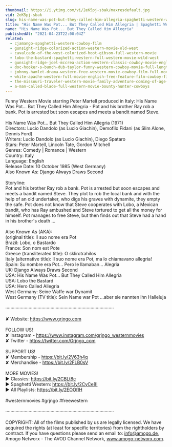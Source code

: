 ```yaml
---
thumbnail: https://i.ytimg.com/vi/2eK5pj-sbak/maxresdefault.jpg
vid: 2eK5pj-sbak
slug: his-name-was-pot-but-they-called-him-allegria-spaghetti-western-wild-west-film-full-movie
title: "His Name Was Pot... But They Called Him Allegria | Spaghetti Western | Wild West Film | Full Movie"
name: "His Name Was Pot... But They Called Him Allegria"
publishedAt: "2021-04-23T22:00:04Z"
related:
  - cjamango-spaghetti-western-cowboy-film
  - gunsight-ridge-colorized-action-western-movie-old-west
  - cavalcade-of-the-west-colorized-hoot-gibson-full-western-movie
  - lobo-the-bastard-spaghetti-western-full-western-movie-wild-west
  - gunsight-ridge-joel-mccrea-action-western-classic-cowboy-movie-english
  - doc-hooker-s-bunch-dub-taylor-funny-western-cowboy-movie-full-length-english
  - johnny-hamlet-drama-western-free-western-movie-cowboy-film-full-movies
  - white-apache-western-full-movie-english-free-feature-film-cowboy-film
  - the-missouri-traveler-western-movie-family-adventure-coming-of-age-english-free-movie-full
  - a-man-called-blade-full-western-movie-bounty-hunter-cowboys
---
```


Funny Western Movie starring Peter Martell produced in Italy: His Name Was Pot... But They Called Him Allegria - Pot and his brother Ray rob a bank. Pot is arrested but soon escapes and meets a bandit named Steve.<br />
<br />
His Name Was Pot... But They Called Him Allegria (1971)<br />
Directors: Lucio Dandolo (as Lucio Giachin), Demofilo Fidani (as Slim Alone, Dennis Ford)<br />
Writers: Lucio Dandolo (as Lucio Giachin), Diego Spataro <br />
Stars: Peter Martell, Lincoln Tate, Gordon Mitchell<br />
Genres: Comedy | Romance | Western <br />
Country: Italy<br />
Language: English<br />
Release Date: 10 October 1985 (West Germany) <br />
Also Known As: Django Always Draws Second <br />
<br />
Storyline:<br />
Pot and his brother Ray rob a bank. Pot is arrested but soon escapes and meets a bandit named Steve. They plot to rob the local bank and with the help of an old undertaker, who digs his graves with dynamite, they empty the safe. Pot does not know that Steve cooperates with Lobo, a Mexican bandit, who has Ray ambushed and Steve tortured to get all the money for himself. Pot manages to free Steve, but then finds out that Steve had a hand in his brother's death ... <br />
<br />
Also Known As (AKA):<br />
(original title): Il suo nome era Pot<br />
Brazil: Lobo, o Bastardo<br />
France: Son nom est Pote<br />
Greece (transliterated title): O sklirotrahilos<br />
Italy (alternative title): Il suo nome era Pot, ma lo chiamavano allegria!<br />
Spain: Su nombre era Pot... Pero le llamaban... Alegria<br />
UK: Django Always Draws Second<br />
USA: His Name Was Pot... But They Called Him Allegria<br />
USA: Lobo the Bastard<br />
USA: Hero Called Allegria<br />
West Germany: Seine Waffe war Dynamit<br />
West Germany (TV title): Sein Name war Pot ...aber sie nannten ihn Halleluja<br />
<br />
····················································································<br />
<br />
✘ Website: https://www.grjngo.com<br />
<br />
FOLLOW US!<br />
✘ Instagram - https://www.instagram.com/grjngo_westernmovies<br />
✘ Twitter - https://twitter.com/Grjngo_com<br />
<br />
SUPPORT US!<br />
✘ Membership - https://bit.ly/2V63h4q<br />
✘ Merchandise - https://bit.ly/2FLB0sV<br />
<br />
MORE MOVIES! <br />
► Classics: https://bit.ly/2CBLt8c <br />
► Spaghetti Western: https://bit.ly/2CyCe8I <br />
► All Playlists: https://bit.ly/2EOOfIH <br />
<br />
#westernmovies #grjngo #freewestern<br />
<br />
····················································································<br />
<br />
COPYRIGHT: All of the films published by us are legally licensed. We have acquired the rights (at least for specific territories) from the rightholders by contract. If you have questions please send an email to: info@amogo.de, Amogo Networx - The AVOD Channel Network, www.amogo-networx.com.